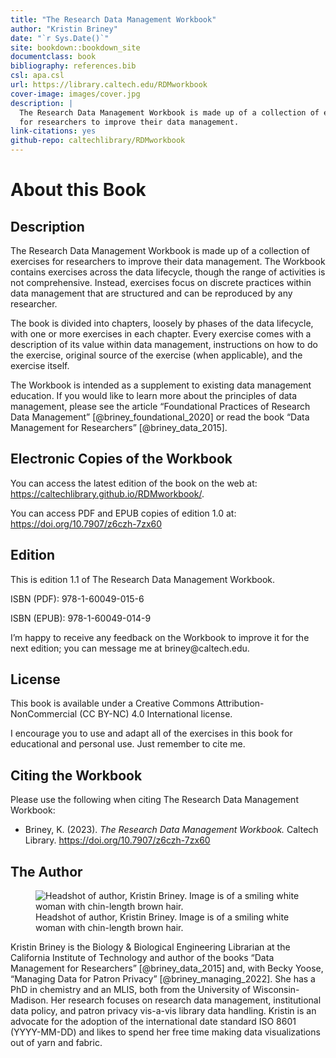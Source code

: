 ```yaml
--- 
title: "The Research Data Management Workbook"
author: "Kristin Briney"
date: "`r Sys.Date()`"
site: bookdown::bookdown_site
documentclass: book
bibliography: references.bib
csl: apa.csl
url: https://library.caltech.edu/RDMworkbook
cover-image: images/cover.jpg
description: |
  The Research Data Management Workbook is made up of a collection of exercises
  for researchers to improve their data management.
link-citations: yes
github-repo: caltechlibrary/RDMworkbook
---
```


# About this Book {-}

## Description {-}

The Research Data Management Workbook is made up of a collection of exercises for researchers to improve their data management. The Workbook contains exercises across the data lifecycle, though the range of activities is not comprehensive. Instead, exercises focus on discrete practices within data management that are structured and can be reproduced by any researcher.

The book is divided into chapters, loosely by phases of the data lifecycle, with one or more exercises in each chapter. Every exercise comes with a description of its value within data management, instructions on how to do the exercise, original source of the exercise (when applicable), and the exercise itself.

The Workbook is intended as a supplement to existing data management education. If you would like to learn more about the principles of data management, please see the article "Foundational Practices of Research Data Management" [@briney_foundational_2020] or read the book “Data Management for Researchers” [@briney_data_2015].

## Electronic Copies of the Workbook {-}

You can access the latest edition of the book on the web at: [https://caltechlibrary.github.io/RDMworkbook/](https://caltechlibrary.github.io/RDMworkbook/).

You can access PDF and EPUB copies of edition 1.0 at: [https://doi.org/10.7907/z6czh-7zx60](https://doi.org/10.7907/z6czh-7zx60)

## Edition {-}

This is edition 1.1 of The Research Data Management Workbook.

ISBN (PDF): 978-1-60049-015-6

ISBN (EPUB): 978-1-60049-014-9

I’m happy to receive any feedback on the Workbook to improve it for the next edition; you can message me at briney\@caltech.edu.

## License {-}

This book is available under a Creative Commons Attribution-NonCommercial (CC BY-NC) 4.0 International license.

I encourage you to use and adapt all of the exercises in this book for educational and personal use. Just remember to cite me.

## Citing the Workbook {-}

Please use the following when citing The Research Data Management Workbook:

* Briney, K. (2023). *The Research Data Management Workbook.* Caltech Library. [https://doi.org/10.7907/z6czh-7zx60](https://doi.org/10.7907/z6czh-7zx60)

## The Author {-}

![Headshot of author, Kristin Briney. Image is of a smiling white woman with chin-length brown hair.](images/00_KristinBriney.jpg)

Kristin Briney is the Biology & Biological Engineering Librarian at the California Institute of Technology and author of the books “Data Management for Researchers” [@briney_data_2015] and, with Becky Yoose, “Managing Data for Patron Privacy" [@briney_managing_2022]. She has a PhD in chemistry and an MLIS, both from the University of Wisconsin-Madison. Her research focuses on research data management, institutional data policy, and patron privacy vis-a-vis library data handling. Kristin is an advocate for the adoption of the international date standard ISO 8601 (YYYY-MM-DD) and likes to spend her free time making data visualizations out of yarn and fabric.
